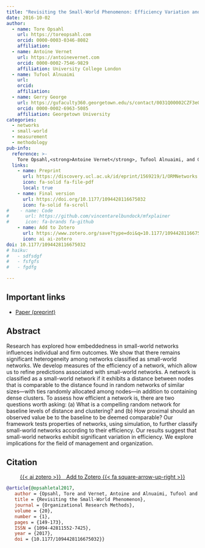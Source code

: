 ```yaml
---
title: "Revisiting the Small-World Phenomenon: Efficiency Variation and Classification of Small-World Networks"
date: 2016-10-02
author:
  - name: Tore Opsahl
    url: https://toreopsahl.com
    orcid: 0000-0003-0346-8082
    affiliation: 
  - name: Antoine Vernet
    url: https://antoinevernet.com
    orcid: 0000-0002-7546-9829
    affiliation: University College London
  - name: Tufool Alnuaimi
    url: 
    orcid: 
    affiliation:
  - name: Gerry George
    url: https://gufaculty360.georgetown.edu/s/contact/0031Q00002CZF3eQAH/gerry-george
    orcid: 0000-0002-6963-5085
    affiliation: Georgetown University
categories:
  - networks
  - small-world
  - measurement
  - methodology
pub-info:
  reference: >-
    Tore Opsahl,<strong>Antoine Vernet</strong>, Tufool Alnuaimi, and Gerard George, "Revisiting the Small-World Phenomenon: Efficiency Variation and Classification of Small-World Networks," <em>Organizational Research Methods</em> (2017), doi: <a href="https://doi.org/10.1177/1094428116675032"><code>https://doi.org/10.1177/1094428116675032</code></a>
  links:
    - name: Preprint
      url: https://discovery.ucl.ac.uk/id/eprint/1569219/1/ORMNetworks.pdf
      icon: fa-solid fa-file-pdf
      local: true
    - name: Final version
      url: https://doi.org/10.1177/1094428116675032
      icon: fa-solid fa-scroll
#    - name: Code
#      url: https://github.com/vincentarelbundock/mfxplainer
#      icon: fa-brands fa-github
    - name: Add to Zotero
      url: https://www.zotero.org/save?type=doi&q=10.1177/1094428116675032
      icon: ai ai-zotero
doi: 10.1177/1094428116675032
# haiku:
#   - sdfsdgf
#   - fsfgfs
#   - fgdfg

---
```


## Important links

- [Paper (preprint)](https://discovery.ucl.ac.uk/id/eprint/1569219/1/ORMNetworks.pdf)
<!-- - [GitHub repository](https://github.com/vincentarelbundock/mfxplainer) -->


## Abstract

Research has explored how embeddedness in small-world networks influences individual and firm outcomes. 
We show that there remains significant heterogeneity among networks classified as small-world networks. 
We develop measures of the efficiency of a network, which allow us to refine predictions associated with small-world networks. 
A network is classified as a small-world network if it exhibits a distance between nodes that is comparable to the distance found in random networks of similar sizes---with ties randomly allocated among nodes---in addition to containing dense clusters. 
To assess how efficient a network is, there are two questions worth asking: (a) What is a compelling random network for baseline levels of distance and clustering? and (b) How proximal should an observed value be to the baseline to be deemed comparable? 
Our framework tests properties of networks, using simulation, to further classify small-world networks according to their efficiency. 
Our results suggest that small-world networks exhibit significant variation in efficiency. 
We explore implications for the field of management and organization.

<!--
## Important figures

![Figure 2: Predicted probability of impartiality by levels of equality and democracy](mfxplainer-fig2.png)

![Figure 4: Tangents to the prediction function at 25 and 50](mfxplainer-fig4.png)

-->

## Citation

<p class="buttons" style="text-align:center;">
<a class="btn btn-danger" target="_blank" href="https://www.zotero.org/save?type=doi&q=10.1177/1094428116675032">{{< ai zotero >}}&emsp;Add to Zotero {{< fa square-arrow-up-right >}}</a>
</p>

```bibtex
@article{@opsahletal2017,
   author = {Opsahl, Tore and Vernet, Antoine and Alnuaimi, Tufool and George, Gerard},
   title = {Revisiting the Small-World Phenomenon},
   journal = {Organizational Research Methods},
   volume = {20},
   number = {1},
   pages = {149-173},
   ISSN = {1094-42811552-7425},
   year = {2017},
   doi = {10.1177/1094428116675032}}
```

